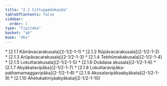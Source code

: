 ```yaml
---
title: "2.1 Cittuppādakaṇḍa"
tableOfContents: false
sidebar:
  order: 1
type: "tipitaka"
basket: "ab"
book: "dhs"
---
```



<DynamicBreadcrumb />



<TableOfContents book="dhs" section="2.1">
* [2.1.1 Kāmāvacarakusala](2-1/2-1-1)
* [2.1.2 Rūpāvacarakusala](2-1/2-1-2)
* [2.1.3 Arūpāvacarakusala](2-1/2-1-3)
* [2.1.4 Tebhūmakakusala](2-1/2-1-4)
* [2.1.5 Lokuttarakusala](2-1/2-1-5)
* [2.1.6 Dvādasa akusala](2-1/2-1-6)
* [2.1.7 Abyākatavipāka](2-1/2-1-7)
* [2.1.8 Lokuttaravipāka-paṭhamamaggavipāka](2-1/2-1-8)
* [2.1.9 Akusalavipākaabyākata](2-1/2-1-9)
* [2.1.10 Ahetukakiriyāabyākata](2-1/2-1-10)
</TableOfContents>